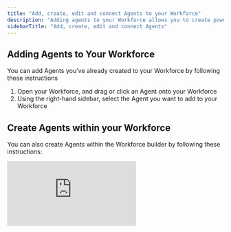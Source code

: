 ```yaml
---
title: "Add, create, edit and connect Agents to your Workforce"
description: "Adding agents to your Workforce allows you to create powerful multi-agent systems where specialized AI agents work together to accomplish complex tasks. "
sidebarTitle: "Add, create, edit and connect Agents"
---
```


## Adding Agents to Your Workforce

You can add Agents you've already created to your Workforce by following these instructions

1. Open your Workforce, and drag or click an Agent onto your Workforce
2. Using the right-hand sidebar, select the Agent you want to add to your Workforce

## Create Agents within your Workforce

You can also create Agents within the Workforce builder by following these instructions:

<div style={{ width:"100%",position:"relative",paddingTop:"56.25%" }}>
<iframe src="https://app.supademo.com/embed/cmb4jv9bp2c84ppkp6qe4p412" frameBorder="0" title="How to create Agents from the Workforce builder in Relevance AI" allow="clipboard-write" webkitallowfullscreen="true" mozallowfullscreen="true" allowfullscreen style={{ position:"absolute",top:0,left:0,width:"100%",height:"100%",border:"3px solid #5E43CE",borderRadius:"10px" }} />

</div>

1. Open your Workforce, and drag or click an Agent onto your Workforce
2. Then, when the right-hand sidebar opens, click 'Create new agent'
3. You should then be able to name, describe and change the icon of your Agent
4. Afterwards, you can change your Agent's Prompt, add Tools, and access all sections of your Agent aside from the ones mentioned below from the Workforce builder\!

<Warning>
  You cannot edit your Agent's triggers from the Workforce builder, as Workforce's have their own Triggers. You also cannot access your Agent's Advanced Settings.
</Warning>

## Edit Agents within your Workforce

You can also edit your Agents by clicking on them within the Workforce.

<div style={{ width:"100%",position:"relative",paddingTop:"56.25%" }}>
<iframe src="https://app.supademo.com/embed/cmb4kb3vz2ca6ppkpuvhwcpo1" frameBorder="0" title="How to edit Agents in the Workforce builder in Relevance AI" allow="clipboard-write" webkitallowfullscreen="true" mozallowfullscreen="true" allowfullscreen style={{ position:"absolute",top:0,left:0,width:"100%",height:"100%",border:"3px solid #5E43CE",borderRadius:"10px" }} />

</div>

1. First, click on the Agent you want to edit
2. Then, the right-hand sidebar should open, allowing you to make any edits you need
3. After you've made an edit, you will need to save your Agent before continuing to make edits to other parts of your Workforce

<Warning>
  When you edit an Agent from the Workforce builder, it changes the settings for that Agent everywhere. We do not have Workforce-specific Agent settings.
</Warning>

## Connect Agents in your Workforce together

Once you've added two or more Agents to your Workforce, you can connect them together by following these instructions:

1. Click and drag from one Agent to create a connection line to another Agent
2. When connecting Agents, you'll be prompted to select a connection type:

- **AI connection**: The Agent makes its own decision on whether to talk to another Agent
- **Next step**: An Agent will always hand over what it was doing to the next Agent, regardless of its finished state

3. After creating a connection, click on the connecting line to configure edge settings
   - For '**AI connection**' connections:
     - Complete the "When to call this agent" box with natural language instructions
     - Set approval mode (auto run, approval required, or let agent decide)
     - Configure max auto runs as a guardrail
     - Choose between 'always start a new task' or 'always continue with one task'
   - For '**Next step**' connections:
     - Choose between 'always start a new task' or 'always continue with one task'
4. Click the 'Save' button to save your configuration

## Connection type

When connecting Agents, you can configure how they communicate with each other:

### AI connection

Use natural language to explain how the Agent should behave. The Agent will follow your instructions but will escalate if it needs help or clarification.

- **Communication Settings**: Explain in natural language when this Agent should be called. For example, if a manager Agent is delegating to another Agent, explain the logic for when to delegate to that specific Agent.
- **Approval mode**:
  - **Auto run**: The Agent will complete the task without approval
  - **Approval required**: The Agent will draft the task but ask for approval before completing
  - **Let Agent decide**: The Agent will complete the task if confident, otherwise will ask for approval
  - **Max auto runs**: Set a limit on the number of times the Agent auto runs

### Next step

This setting forces one Agent to pass the task to another Agent. The handover must happen regardless of the first Agent's state.

## Best Practices for Adding Agents

1. **Define Clear Roles**
   - Give each Agent a specific role and responsibility within your workforce
   - Avoid overlapping responsibilities that could cause confusion
2. **Create Logical Workflows**
   - Arrange Agents in a way that follows a natural progression of tasks
   - Consider the information flow between Agents when designing your workforce
3. **Use Descriptive Connection Instructions**
   - When using "AI connection", provide clear, detailed instructions about when to delegate
   - Include specific criteria or conditions that should trigger the handover
4. **Test Incrementally**
   - Add and test Agents one at a time to ensure each connection works as expected
   - Use the Task View to monitor how Agents interact with each other
5. **Set Appropriate Approval Levels**
   - For critical tasks, use "Approval required" to maintain human oversight
   - For routine tasks, consider "Auto run" to maximize efficiency

## Monitoring Your Multi-Agent Workforce

After adding Agents to your Workforce:

1. Go to the 'Task' view to see your Workforce in action
2. Here you can trigger your Workforce via manual messages/conversation
3. Monitor when specific Agents need approvals
4. Observe how Agents communicate and hand off tasks to each other

## Troubleshooting

<AccordionGroup>
  <Accordion title="Agents aren't communicating as expected">
    Check the connection settings between Agents and ensure the instructions are clear and specific.
  </Accordion>
  <Accordion title="Workflow stops unexpectedly">
    Check if an Agent is waiting for approval in the Task View.
  </Accordion>
  <Accordion title="Agent makes incorrect decisions about when to delegate">
    Refine the natural language instructions in the "When to call this agent" field.
  </Accordion>
</AccordionGroup>